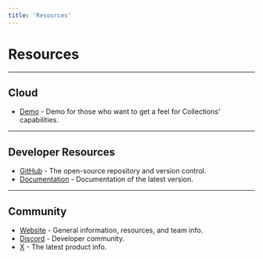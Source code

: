 ```yaml
---
title: 'Resources'
---
```


# Resources

---

## Cloud

- [Demo](https://app.collectionsdemo.live/admin/) - Demo for those who want to get a feel for Collections' capabilities.

---

## Developer Resources

- [GitHub](https://github.com/collectionscms/collections) - The open-source repository and version control.
- [Documentation](https://collections.dev/docs/home) - Documentation of the latest version.

---

## Community

- [Website](https://collections.dev) - General information, resources, and team info.
- [Discord](https://discord.gg/a6FYDkV3Vk) - Developer community.
- [X](https://twitter.com/collectionscms) - The latest product info.
